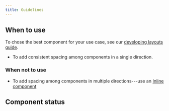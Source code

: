 ```yaml
---
title: Guidelines
---
```


<ReactExample exampleId="Stack-default" />

## When to use

To chose the best component for your use case,
see our [developing layouts guide](/development//guides/developing-layouts/).

- To add consistent spacing among components in a single direction.

### When not to use

- To add spacing among components in multiple directions---use
  an [Inline component](/components/layout/inline/)

## Component status

<ComponentStatus component="Stack" />
